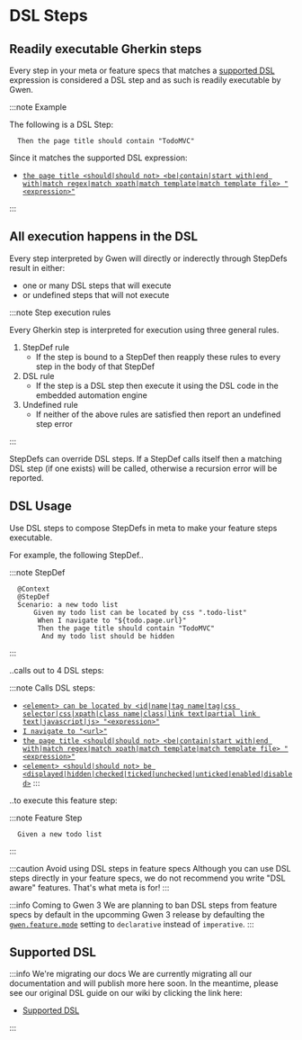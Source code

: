# DSL Steps

## Readily executable Gherkin steps

Every step in your meta or feature specs that matches a [supported DSL](#supported-dsl) expression is considered a DSL step and as such is readily executable by Gwen.

:::note Example

The following is a DSL Step:

```gherkin
  Then the page title should contain "TodoMVC"
```

Since it matches the supported DSL expression:

- [`the page title <should|should not> <be|contain|start with|end with|match regex|match xpath|match template|match template file> "<expression>"`](https://github.com/gwen-interpreter/gwen-web/wiki/Supported-DSL#the-page-title-shouldshould-not-becontainstart-withend-withmatch-regexmatch-xpathmatch-templatematch-template-file-expression)

:::

## All execution happens in the DSL

Every step interpreted by Gwen will directly or inderectly through StepDefs result in either:
- one or many DSL steps that will execute 
- or undefined steps that will not execute

:::note Step execution rules

Every Gherkin step is interpreted for execution using three general rules. 

1. StepDef rule
   - If the step is bound to a StepDef then reapply these rules to every step in the body of that StepDef
2. DSL rule
   - If the step is a DSL step then execute it using the DSL code in the embedded automation engine
3. Undefined rule
   - If neither of the above rules are satisfied then report an undefined step error
   
:::

StepDefs can override DSL steps. If a StepDef calls itself then a matching DSL step (if one exists) will be called, otherwise a recursion error will be reported.

## DSL Usage

Use DSL steps to compose StepDefs in meta to make your feature steps executable. 

For example, the following StepDef..

:::note StepDef
```gherkin {4-7}
  @Context
  @StepDef
  Scenario: a new todo list
      Given my todo list can be located by css ".todo-list"
       When I navigate to "${todo.page.url}"
       Then the page title should contain "TodoMVC"
        And my todo list should be hidden
```
:::

..calls out to 4 DSL steps:

:::note Calls DSL steps:
- [`<element> can be located by <id|name|tag name|tag|css selector|css|xpath|class name|class|link text|partial link text|javascript|js> "<expression>"`](https://github.com/gwen-interpreter/gwen-web/wiki/Supported-DSL#element-can-be-located-by-idnametag-nametagcss-selectorcssxpathclass-nameclasslink-textpartial-link-textjavascriptjs-expression)
- [`I navigate to "<url>"`](https://github.com/gwen-interpreter/gwen-web/wiki/Supported-DSL#i-navigate-to-url)
- [`the page title <should|should not> <be|contain|start with|end with|match regex|match xpath|match template|match template file> "<expression>"`](https://github.com/gwen-interpreter/gwen-web/wiki/Supported-DSL#the-page-title-shouldshould-not-becontainstart-withend-withmatch-regexmatch-xpathmatch-templatematch-template-file-expression)
- [`<element> <should|should not> be <displayed|hidden|checked|ticked|unchecked|unticked|enabled|disabled>`](https://github.com/gwen-interpreter/gwen-web/wiki/Supported-DSL#element-shouldshould-not-be-displayedhiddencheckedtickeduncheckeduntickedenableddisabled)
:::

..to execute this feature step:

:::note Feature Step
```gherkin
  Given a new todo list
```
:::

:::caution Avoid using DSL steps in feature specs
Although you can use DSL steps directly in your feature specs, we do not recommend you write "DSL aware" features. That's what meta is for!
:::

:::info Coming to Gwen 3
We are planning to ban DSL steps from feature specs by default in the upcomming Gwen 3 release by defaulting the [`gwen.feature.mode`](https://github.com/gwen-interpreter/gwen-web/wiki/Runtime-Settings#gwenfeaturemode) setting to `declarative` instead of `imperative`.
:::

## Supported DSL

:::info We're migrating our docs
We are currently migrating all our documentation and will publish more here soon. In the meantime, please see our original DSL guide on our wiki by clicking the link here:

- [Supported DSL](https://github.com/gwen-interpreter/gwen-web/wiki/Supported-DSL)

:::
